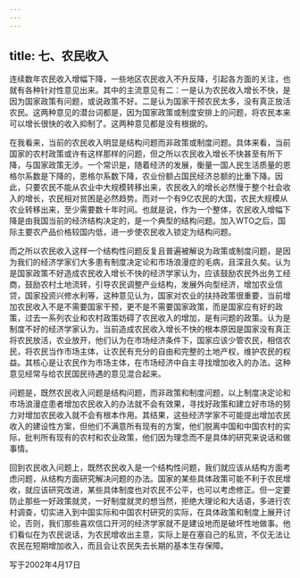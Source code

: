 ```yaml
---
---
---
```

title: 七、农民收入
---



连续数年农民收入增幅下降，一些地区农民收入不升反降，引起各方面的关注，也就有各种针对性意见出来。其中的主流意见有二：一是认为农民收入增长不快，是因为国家政策有问题，或说政策不好。二是认为国家干预农民太多，没有真正放活农民。这两种意见的潜台词都是，因为国家政策或制度安排上的问题，将农民本来可以增长很快的收入抑制了。这两种意见都是没有根据的。

在我看来，当前的农民收入明显是结构问题而非政策或制度问题。具体来看，当前国家的农村政策或许有这样那样的问题，但之所以农民收入增长不快甚至有所下降，与国家政策无涉。一个常识是，随着经济的发展，衡量一国人民生活质量的恩格尔系数是下降的，恩格尔系数下降，农业份额占国民经济总额的比重下降。因此，只要农民不能从农业中大规模转移出来，农民收入的增长必然慢于整个社会收入的增长，农民相对贫困是必然趋势。而对一个有9亿农民的大国，农民大规模从农业转移出来，至少需要数十年时间。也就是说，作为一个整体，农民收入增幅下降是由我国当前的经济结构决定的，是一个典型的结构问题。加入WTO之后，国际主要农产品价格较国内低，进一步使农民收入锁定为结构问题。

而之所以农民收入这样一个结构性问题反复且普遍被解说为政策或制度问题，是因为我们的经济学家们大多患有制度决定论和市场浪漫症的毛病，且深且久矣。认为是国家政策不好造成农民收入增长不快的经济学家认为，应该鼓励农民外出务工经商，鼓励农村土地流转，引导农民调整产业结构，发展外向型经济，增加农业信贷，国家投资兴修水利等，这种意见认为，国家对农业的扶持政策很重要，当前增加农民收入不是不需要国家干预，更不是不需要国家政策，而是国家应有好的政策，过去一系列农业和农村政策妨碍了农民收入的增加，是有问题的政策。认为是制度不好的经济学家认为，当前造成农民收入增长不快的根本原因是国家没有真正将农民放活，农业放开，他们认为在市场经济条件下，国家应该少管农民，相信农民，将农民当作市场主体，让农民有充分的自由和完整的土地产权，维护农民的权益。其核心是让农民作为市场主体，在市场经济中自主寻找增加收入的办法。这种意见经常与给农民国民待遇的意见混合起来。

问题是，既然农民收入问题是结构问题，而非政策和制度问题，以上制度决定论和市场浪漫症患者增加农民收入的办法就不会有效果，寻找好政策和建立好市场的努力对增加农民收入就不会有根本作用。其结果，这些经济学家不可能提出增加农民收入的建设性方案，但他们不满意所有现有的方案，他们脱离中国和中国农村的实际，批判所有现有的农村和农业政策，他们因为理念而不是具体的研究来说话和做事情。

回到农民收入问题上，既然农民收入是一个结构性问题，我们就应该从结构方面考虑问题，从结构方面研究解决问题的办法。国家的某些具体政策可能不利于农民增收，就应该研究改进，某些具体制度也对农民不公平，也可以考虑修正。但一定要防止那些一好政策就灵，一好制度就灵的想当然，拒绝大理论和大话语，多进行农村调查，切实进入到中国实际和中国农村研究的实际，在具体政策和制度上展开讨论，否则，我们那些喜欢信口开河的经济学家就不是建设地而是破坏性地做事。他们看似在为农民说话，为农民增收出主意，实际上是在塞自己的私货，不仅无法让农民在短期增加收入，而且会让农民失去长期的基本生存保障。

写于2002年4月17日